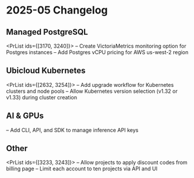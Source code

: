 
# 2025-05 Changelog

## Managed PostgreSQL

\<PrList ids={\[3170, 3240]}>
– Create VictoriaMetrics monitoring option for Postgres instances
– Add Postgres vCPU pricing for AWS us-west-2 region </PrList>

## Ubicloud Kubernetes

\<PrList ids={\[2632, 3254]}>
– Add upgrade workflow for Kubernetes clusters and node pools
– Allow Kubernetes version selection (v1.32 or v1.33) during cluster creation </PrList>

## AI & GPUs

<PrList ids={[3190]}>
– Add CLI, API, and SDK to manage inference API keys  
</PrList>

## Other

\<PrList ids={\[3233, 3243]}>
– Allow projects to apply discount codes from billing page
– Limit each account to ten projects via API and UI </PrList>

<!-- end -->
